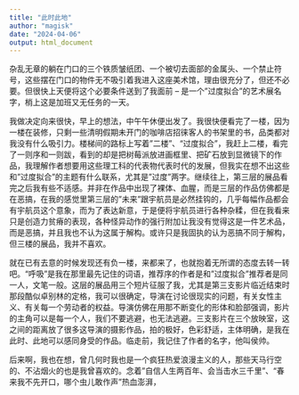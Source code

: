 ```yaml
---
title: "此时此地"
author: "magisk"
date: "2024-04-06"
output: html_document
---
```


杂乱无章的躺在门口的三个铁质皱纸团、一个被切去面部的金属头、一个禁止符号，这些摆在门口的物件无不吸引着我进入这座美术馆，理由很充分了，但还不必要。但很快上天便将这个必要条件送到了我面前 -- 是一个"过度拟合"的艺术展名字，梢上这是加班又无任务的一天。

我做决定向来很快，早上的想法，中午午休便出发了。我很快便看完了一楼，因为一楼在装修，只剩一些清明假期未开门的咖啡店招徕客人的书架里的书，品类都对我没有什么吸引力。楼梯间的路标上写着"二楼"、"过度拟合"，我赶上二楼，看完了一则序和一则跋，看到的却是把树莓派放进画框里、把矿石放到显微镜下的作品，我理解作者想要用这些理工科的代表物代表时代的发展，但我实在想不出这些和"过度拟合"的主题有什么联系，尤其是"过度"两字。继续往上，第三层的展品看完之后我有些不适感。并非在作品中出现了裸体、血腥，而是三层的作品仿佛都是在恶搞，在我的感觉里第三层的"未来"跟宇航员是必然挂钩的，几乎每幅作品都会有宇航员这个意象，而为了表达新意，于是便将宇航员进行各种杂糅，但在我看来只是创造力贫瘠的表现，各种怪异动作的强行附加让我没有觉得这是一件艺术品，而是恶搞，并且我也不认为这属于解构。或许只是我固执的认为恶搞不同于解构，但三楼的展品，我并不喜欢。

就在已有去意的时候发现还有负一楼，来都来了，也就抱着无所谓的态度去转一转吧。"呼吸"是我在那里最先记住的词语，推荐序的作者是和"过度拟合"推荐者是同一人，文笔一般。这层的展品用三个短片征服了我，尤其是第三支影片临近结束时那段酷似卓别林的定格，我可以很确定，导演在讨论很现实的问题，有关女性主义、有关每一个劳动者的权益。导演仿佛在用那不断变化的形体和脸部强调，影片的主角可以是每一个人，我们不要逃避，也无法逃避。三支影片在三个放映室，这之间的距离放了很多这导演的摄影作品，拍的极好，色彩舒适，主体明确，是我在此时、此地可以感同身受的作品。临走前，我记住了作者的名字，他叫侯帅。



后来啊，我也在想，曾几何时我也是一个疯狂热爱浪漫主义的人，那些天马行空的、不沾烟火的也是我曾喜欢的。念着"自信人生两百年、会当击水三千里"、"春来我不先开口，哪个虫儿敢作声"热血澎湃，






















